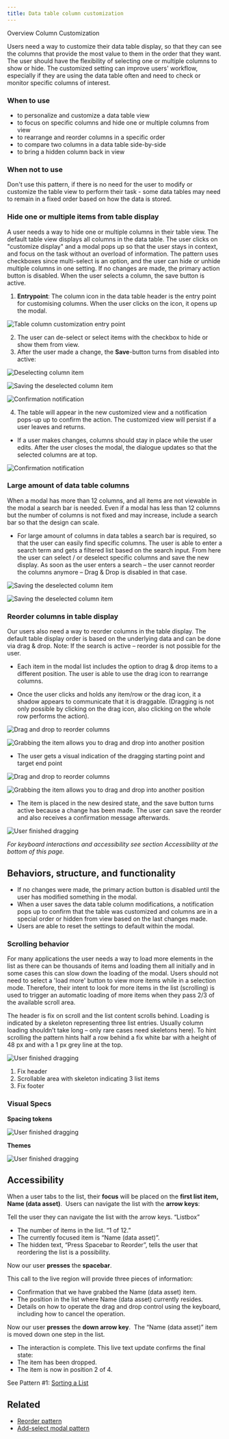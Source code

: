 ```yaml
---
title: Data table column customization
---
```



<Breadcrumb>
  <BreadcrumbItem href="/patterns/data-table/overview">Overview</BreadcrumbItem>
  <BreadcrumbItem
    isCurrentPage
    href="/patterns/data-table/column-customization"
  >
    Column Customization
  </BreadcrumbItem>
</Breadcrumb>

<PageDescription>


Users need a way to customize their data table display, so that they can see the columns that provide the most value to them in the order that they want. The user should have the flexibility of selecting one or multiple columns to show or hide. The customized setting can improve users' workflow, especially if they are using the data table often and need to check or monitor specific columns of interest.

</PageDescription>


### When to use

- to personalize and customize a data table view
- to focus on specific columns and hide one or multiple columns from view
- to rearrange and reorder columns in a specific order
- to compare two columns in a data table side-by-side
- to bring a hidden column back in view

### When not to use

Don't use this pattern, if there is no need for the user to modify or customize the table view to perform their task - some data tables may need to remain in a fixed order based on how the data is stored.

### Hide one or multiple items from table display

A user needs a way to hide one or multiple columns in their table view. The default table view displays all columns in the data table. The user clicks on "customize display" and a modal pops up so that the user stays in context, and focus on the task without an overload of information. The pattern uses checkboxes since multi-select is an option, and the user can hide or unhide multiple columns in one setting. If no changes are made, the primary action button is disabled. When the user selects a column, the save button is active.

1. **Entrypoint**: The column icon in the data table header is the entry point for customising columns. When the user clicks on the icon, it opens up the modal.

![Table column customization entry point](images/Z01_entrypoint.png)

2. The user can de-select or select items with the checkbox to hide or show them from view.
3. After the user made a change, the **Save**-button turns from disabled into active:

<Row>


<Column colMd={6} colLg={6}>


![Deselecting column item](images/deselect_item.png)

</Column>


<Column colMd={6} colLg={6}>


![Saving the deselected column item](images/saving.png)

</Column>


</Row>


![Confirmation notification](images/confirmation.png)

4. The table will appear in the new customized view and a notification pops-up up to confirm the action. The customized view will persist if a user leaves and returns.

- If a user makes changes, columns should stay in place while the user edits. After the user closes the modal, the dialogue updates so that the selected columns are at top.

<Row>


<Column colMd={6} colLg={6}>


![Confirmation notification](images/selected_items.png)

</Column>


</Row>


### Large amount of data table columns

When a modal has more than 12 columns, and all items are not viewable in the modal a search bar is needed. Even if a modal has less than 12 columns but the number of columns is not fixed and may increase, include a search bar so that the design can scale.

- For large amount of columns in data tables a search bar is required, so that the user can easily find specific columns. The user is able to enter a search term and gets a filtered list based on the search input. From here the user can select / or deselect specific columns and save the new display. As soon as the user enters a search – the user cannot reorder the columns anymore – Drag & Drop is disabled in that case.

<Row>


<Column colMd={6} colLg={6}>


![Saving the deselected column item](images/typing.png)

</Column>


<Column colMd={6} colLg={6}>


![Saving the deselected column item](images/search_results.png)

</Column>


</Row>


### Reorder columns in table display 

Our users also need a way to reorder columns in the table display. The default table display order is based on the underlying data and can be done via drag & drop. Note: If the search is active – reorder is not possible for the user.

- Each item in the modal list includes the option to drag & drop items to a different position. The user is able to use the drag icon to rearrange columns.

- Once the user clicks and holds any item/row or the drag icon, it a shadow appears to communicate that it is draggable. (Dragging is not only possible by clicking on the drag icon, also clicking on the whole row performs the action).

<Row>


<Column colMd={6} colLg={6}>


![Drag and drop to reorder columns](images/DragStart.png)

</Column>


<Column colMd={6} colLg={6}>


![Grabbing the item allows you to drag and drop into another position](images/DragGrab.png)

</Column>


</Row>


- The user gets a visual indication of the dragging starting point and target end point

<Row>


<Column colMd={6} colLg={6}>


![Drag and drop to reorder columns](images/reordering.png)

</Column>


<Column colMd={6} colLg={6}>


![Grabbing the item allows you to drag and drop into another position](images/drag_target.png)

</Column>


</Row>


- The item is placed in the new desired state, and the save button turns active because a change has been made. The user can save the reorder and also receives a confirmation message afterwards.

<Row>


<Column colMd={6} colLg={6}>


![User finished dragging](images/Drop.png)

</Column>


</Row>


_For keyboard interactions and accessibility see section Accessibility at the bottom of this page._

## Behaviors, structure, and functionality 

- If no changes were made, the primary action button is disabled until the user has modified something in the modal.
- When a user saves the data table column modifications, a notification pops up to confirm that the table was customized and columns are in a special order or hidden from view based on the last changes made.
- Users are able to reset the settings to default within the modal.

### Scrolling behavior 

For many applications the user needs a way to load more elements in the list as there can be thousands of items and loading them all initially and in some cases this can slow down the loading of the modal. Users should not need to select a 'load more' button to view more items while in a selection mode. Therefore, their intent to look for more items in the list (scrolling) is used to trigger an automatic loading of more items when they pass 2/3 of the available scroll area.

The header is fix on scroll and the list content scrolls behind. Loading is indicated by a skeleton representing three list entries. Usually column loading shouldn’t take long – only rare cases need skeletons here). To hint scrolling the pattern hints half a row behind a fix white bar with a height of 48 px and with a 1 px grey line at the top.

<Row>


<Column colMd={6} colLg={6}>


![User finished dragging](images/anatomy.png)

</Column>


</Row>


1. Fix header
2. Scrollable area with skeleton indicating 3 list items
3. Fix footer

### Visual Specs

**Spacing tokens**

<Row>


<Column colMd={6} colLg={6}>


![User finished dragging](images/spacing_tokens.png)

</Column>


</Row>


**Themes**

![User finished dragging](images/light_darkTheme.png)

## Accessibility

When a user tabs to the list, their **focus** will be placed on the **first list item, Name (data asset)**. 
Users can navigate the list with the **arrow keys**:

Tell the user they can navigate the list with the arrow keys. “Listbox”

- The number of items in the list. “1 of 12.”
- The currently focused item is “Name (data asset)”.
- The hidden text, “Press Spacebar to Reorder”, tells the user that reordering the list is a possibility.

Now our user **presses** the **spacebar**.

This call to the live region will provide three pieces of information:

- Confirmation that we have grabbed the Name (data asset) item.
- The position in the list where Name (data asset) currently resides.
- Details on how to operate the drag and drop control using the keyboard, including how to cancel the operation.

Now our user **presses** the **down arrow key**. 
The “Name (data asset)” item is moved down one step in the list.

- The interaction is complete. This live text update confirms the final state:
- The item has been dropped.
- The item is now in position 2 of 4.

See Pattern #1: [Sorting a List](https://medium.com/salesforce-ux/4-major-patterns-for-accessible-drag-and-drop-1d43f64ebf09)

## Related

- [Reorder pattern](hhttps://pages.github.ibm.com/cdai-design/pal/wip/reordering/)
- [Add-select modal pattern](https://ibm.ent.box.com/notes/574380001581?s=vldtegn7sphu7h19et40907f903wnqrt)
